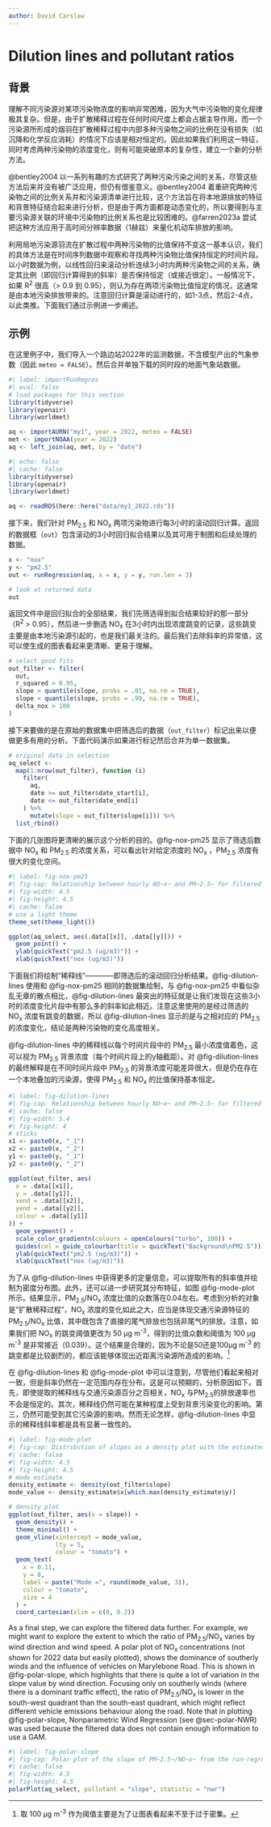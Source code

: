 ```yaml
---
author: David Carslaw
---
```


# Dilution lines and pollutant ratios {#sec-runRegression}

## 背景 {#run-regression-sec-timePropBack}

理解不同污染源对某项污染物浓度的影响非常困难，因为大气中污染物的变化规律极其复杂。但是，由于扩散稀释过程在任何时间尺度上都会占据主导作用，而一个污染源所形成的烟羽在扩散稀释过程中内部多种污染物之间的比例在没有损失（如沉降和化学反应消耗）的情况下应该是相对恒定的。因此如果我们利用这一特征，同时考虑两种污染物的浓度变化，则有可能突破原本的复杂性，建立一个新的分析方法。

@bentley2004 以一系列有趣的方式研究了两种污染污染之间的关系，尽管这些方法后来并没有被广泛应用，但仍有借鉴意义。@bentley2004 着重研究两种污染物之间的比例关系并和污染源清单进行比较，这个方法旨在将本地源排放的特征和背景特征结合起来进行分析，但是由于两方面都是动态变化的，所以要得到与主要污染源关联的环境中污染物的比例关系也是比较困难的。@farren2023a 尝试把这种方法应用于高时间分辨率数据（1赫兹）来量化机动车排放的影响。

利用局地污染源羽流在扩散过程中两种污染物的比值保持不变这一基本认识，我们的具体方法是在时间序列数据中观察和寻找两种污染物比值保持恒定的时间片段。以小时数据为例，以线性回归来滚动分析连续3小时内两种污染物之间的关系，确定其比例（即回归计算得到的斜率）是否保持恒定（或接近很定）。一般情况下，如果 R^2^ 很高（\> 0.9 到 0.95），则认为存在两项污染物比值恒定的情况，这通常是由本地污染排放带来的。注意回归计算是滚动进行的，如1-3点，然后2-4点，以此类推。下面我们通过示例进一步阐述。

## 示例 {#run-regression-sec-timePropEx}

在这里例子中，我们导入一个路边站2022年的监测数据，不含模型产出的气象参数（因此 `meteo = FALSE`）。然后合并单独下载的同时段的地面气象站数据。

```r
#| label: importRunRegres
#| eval: false
# load packages for this section
library(tidyverse)
library(openair)
library(worldmet)

aq <- importAURN("my1", year = 2022, meteo = FALSE)
met <- importNOAA(year = 2022)
aq <- left_join(aq, met, by = "date")

```

```r
#| echo: false
#| cache: false
library(tidyverse)
library(openair)
library(worldmet)

aq <- readRDS(here::here("data/my1_2022.rds"))
```

接下来，我们针对 PM~2.5~ 和 NO~x~ 两项污染物进行每3小时的滚动回归计算。返回的数据框（`out`）包含滚动的3小时回归拟合结果以及其可用于制图和后续处理的数据。

```r
x <- "nox"
y <- "pm2.5"
out <- runRegression(aq, x = x, y = y, run.len = 3)

# look at returned data
out
```

返回文件中是回归拟合的全部结果，我们先筛选得到拟合结果较好的那一部分（R^2^ \> 0.95），然后进一步删选 NO~x~ 在3小时内出现浓度跳变的记录，这些跳变主要是由本地污染源引起的，也是我们最关注的。最后我们去除斜率的异常值，这可以使生成的图表看起来更清晰、更易于理解。

```r
# select good fits
out_filter <- filter(
  out,
  r_squared > 0.95,
  slope > quantile(slope, probs = .01, na.rm = TRUE),
  slope < quantile(slope, probs = .99, na.rm = TRUE),
  delta_nox > 100
)
```

接下来要做的是在原始的数据集中把筛选后的数据（`out_filter`）标记出来以便做更多有用的分析。下面代码演示如果进行标记然后合并为单一数据集。


```r
# original data in selection
aq_select <-
  map(1:nrow(out_filter), function (i)
    filter(
      aq,
      date >= out_filter$date_start[i],
      date <= out_filter$date_end[i]
    ) %>%
      mutate(slope = out_filter$slope[i])) %>%
  list_rbind()
```

下面的几张图将更清晰的展示这个分析的目的。@fig-nox-pm25 显示了筛选后数据中 NO~x~ 和 PM~2.5~ 的浓度关系，可以看出针对给定浓度的 NO~x~ ，PM~2.5~ 浓度有很大的变化空间。

```r
#| label: fig-nox-pm25
#| fig-cap: Relationship between hourly NO~x~ and PM~2.5~ for filtered data at Marylebone Road for 2022.
#| fig-width: 4.5
#| fig-height: 4.5
#| cache: false
# use a light theme
theme_set(theme_light())

ggplot(aq_select, aes(.data[[x]], .data[[y]])) + 
  geom_point() +
  ylab(quickText("pm2.5 (ug/m3)")) +
  xlab(quickText("nox (ug/m3)"))
```

下面我们将绘制“稀释线”————即筛选后的滚动回归分析结果。@fig-dilution-lines 使用和 @fig-nox-pm25 相同的数据集绘制，与 @fig-nox-pm25 中看似杂乱无章的散点相比，@fig-dilution-lines 最突出的特征就是让我们发现在这些3小时的浓度变化片段中有那么多的斜率如此相近。注意这里使用的是经过筛选的 NO~x~ 浓度有跳变的数据，所以 @fig-dilution-lines 显示的是与之相对应的 PM~2.5~ 的浓度变化，结论是两种污染物的变化高度相关。

@fig-dilution-lines 中的稀释线以每个时间片段中的 PM~2.5~ 最小浓度值着色，这可以视为 PM~2.5~ 背景浓度（每个时间片段上的y轴截距）。对 @fig-dilution-lines 的最终解释是在不同时间片段中 PM~2.5~ 的背景浓度可能差异很大，但是仍在存在一个本地叠加的污染源，使得 PM~2.5~ 和 NO~x~ 的比值保持基本恒定。

```r
#| label: fig-dilution-lines
#| fig-cap: Relationship between hourly NO~x~ and PM~2.5~ for filtered data at Marylebone Road for 2022. In this case the 3-hour 'dilution lines' are shown where the lnear regression R^2^ is > 0.95 and the change in NO~x~ is > 100 μg m^-3^.
#| cache: false
#| fig-width: 5.4
#| fig-height: 4
# sticks
x1 <- paste0(x, "_1")
x2 <- paste0(x, "_2")
y1 <- paste0(y, "_1")
y2 <- paste0(y, "_2")

ggplot(out_filter, aes(
  x = .data[[x1]],
  y = .data[[y1]],
  xend = .data[[x2]],
  yend = .data[[y2]], 
  colour = .data[[y1]]
)) +
  geom_segment() +
  scale_color_gradientn(colours = openColours("turbo", 100)) +
  guides(col = guide_colourbar(title = quickText("Background\nPM2.5"))) +
  ylab(quickText("pm2.5 (ug/m3)")) +
  xlab(quickText("nox (ug/m3)"))
```

为了从 @fig-dilution-lines 中获得更多的定量信息，可以提取所有的斜率值并绘制为密度分布图。此外，还可以进一步研究其分布特征，如图 @fig-mode-plot 所示。结果显示，PM~2.5~/NO~x~ 浓度比值的众数落在0.04左右。考虑到分析的对象是“扩散稀释过程”，NO~x~ 浓度的变化如此之大，应当是体现交通污染源特征的 PM~2.5~/NO~x~ 比值，其中既包含了直接的尾气排放也包括非尾气的排放。注意，如果我们把 NO~x~ 的跳变阈值更改为 50 μg m^-3^，得到的比值众数和阈值为 100 μg m^-3^ 是非常接近（0.039）。这个结果是合理的，因为不论是50还是100μg m^-3^ 的跳变都是比较剧烈的，都应该能够体现出近距离污染源所造成的影响。[^run-regression-1]

[^run-regression-1]: 取 100 μg m^-3^ 作为阈值主要是为了让图表看起来不至于过于密集。

在 @fig-dilution-lines 和 @fig-mode-plot 中可以注意到，尽管他们看起来相对一致，但是斜率仍然在一定范围内存在分布。这是可以预期的，分析原因如下。首先，即使提取的稀释线与交通污染源百分之百相关，NO~x~ 与PM~2.5~的排放速率也不会是恒定的。其次，稀释线仍然可能在某种程度上受到背景污染变化的影响。第三，仍然可能受到其它污染源的影响。然而无论怎样，@fig-dilution-lines 中显示的稀释线斜率都是具有显著一致性的。

```r
#| label: fig-mode-plot
#| fig-cap: Distribution of slopes as a density plot with the estimated mode value of the slopes shown.
#| cache: false
#| fig-width: 4.5
#| fig-height: 4.5
# mode estimate
density_estimate <- density(out_filter$slope)
mode_value <- density_estimate$x[which.max(density_estimate$y)]

# density plot
ggplot(out_filter, aes(x = slope)) +
  geom_density() +
  theme_minimal() +
  geom_vline(xintercept = mode_value,
             lty = 5,
             colour = "tomato") +
  geom_text(
    x = 0.11,
    y = 8,
    label = paste("Mode =", round(mode_value, 3)),
    colour = "tomato",
    size = 4
  ) +
  coord_cartesian(xlim = c(0, 0.2))

```

As a final step, we can explore the filtered data further. For example, we might want to explore the extent to which the ratio of PM~2.5~/NO~x~ varies by wind direction and wind speed. A polar plot of NO~x~ concentrations (not shown for 2022 data but easily plotted), shows the dominance of southerly winds and the influence of vehicles on Marylebone Road. This is shown in @fig-polar-slope, which highlights that there is quite a lot of variation in the slope value by wind direction. Focusing only on southerly winds (where there is a dominant traffic effect), the ratio of PM~2.5~/NO~x~ is lower in the south-west quadrant than the south-east quadrant, which might reflect different vehicle emissions behaviour along the road. Note that in plotting @fig-polar-slope, Nonparametric Wind Regression (see @sec-polar-NWR) was used because the filtered data does not contain enough information to use a GAM.

```r
#| label: fig-polar-slope
#| fig-cap: Polar plot of the slope of PM~2.5~/NO~x~ from the run-regression analysis using filtered data. Note that 
#| cache: false
#| fig-width: 4.5
#| fig-height: 4.5
polarPlot(aq_select, pollutant = "slope", statistic = "nwr")
```
